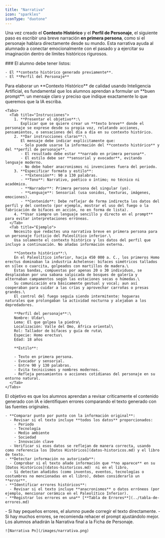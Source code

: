 ```yaml
---
title: "Narrativa"
icon: "sparkles"
iconType: "duotone"
---
```


Una vez creado el **Contexto Histórico** y el **Perfil de Personaje**, el siguiente paso es escribir una breve narración **en primera persona**, como si el personaje hablara directamente desde su mundo. Esta narrativa ayuda al alumnado a conectar emocionalmente con el pasado y a ejercitar su imaginación dentro de límites históricos rigurosos.

<Steps>
  <Step title="Información base." iconType="duotone" stepNumber="1" titleSize="h2">
    ### El alumno debe tener listos:

    - El **contexto histórico generado previamente**.
    - El **Perfil del Personaje**
  </Step>
  <Step title="Elaborar el prompt para la IA." iconType="duotone" stepNumber="2" titleSize="h2">
    Para elaborar un **Contexto Histórico** de calidad usando Inteligencia Artificial, es fundamental que los alumnos aprendan a formular un **buen prompt**: un mensaje claro y preciso que indique exactamente lo que queremos que la IA escriba.

    <Tabs>
      <Tab title="Instrucciones">
        1. **Presentar el objetivo**:\
           Explicar que se quiere crear un **texto breve** donde el personaje se exprese desde su propia voz, relatando acciones, pensamientos, o sensaciones del día a día en su contexto histórico.
        2. **Dar instrucciones claras**:\
           El mensaje debe indicar explícitamente que:
           - Solo puede usarse la información del **contexto histórico** y del **perfil de personaje**.
           - El resultado debe estar **narrado en primera persona**.
           - El estilo debe ser **sensorial y evocador**, evitando lenguaje moderno.
           - No debe haber anacronismos ni invenciones fuera del periodo.
        3. **Especificar formato y estilo**:
           - **Extensión**: 90 a 130 palabras.
           - **Tono**: Narrativo, poético o íntimo; no técnico ni académico.
           - **Narrador**: Primera persona del singular (yo).
           - **Lenguaje**: Sensorial (usa sonidos, texturas, imágenes, emociones).
           - **Contenido**: Debe reflejar de forma indirecta los datos del perfil y del contexto (por ejemplo, mostrar el uso del fuego o la fabricación de bifaces en acción, no en forma de lista).
        4. **Usar siempre un lenguaje sencillo y directo en el prompt** para evitar interpretaciones erróneas.
      </Tab>
      <Tab title="Ejemplo">
        Necesito que redactes una narrativa breve en primera persona para un personaje ficticio del Paleolítico inferior.\
        Usa solamente el contexto histórico y los datos del perfil que incluyo a continuación. No añadas información externa.

        **Contexto histórico**:\
        En el Paleolítico inferior, hacia 450 000 a. C., los primeros Homo erectus dominaban la industria Achelense: bifaces simétricos tallados en sílex o cuarcita, golpeados con martillos de madera.\
        Estas bandas, compuestas por apenas 20 o 30 individuos, se desplazaban por una sabana salpicada de bosques de galería y alternaban campamentos según las estaciones secas o húmedas.\
        Su comunicación era básicamente gestual y vocal; aun así cooperaban para cuidar a las crías y aprovechar carroñas o presas grandes.\
        El control del fuego seguía siendo intermitente: hogueras naturales que prolongaban la actividad nocturna y alejaban a los depredadores.

        **Perfil del personaje**:\
        Nombre: Uldar\
        Lema: El que golpea la piedra\
        Localización: Valle del Omo, África oriental\
        Rol: Tallador de bifaces y guía de ruta\
        Especie: Homo erectus\
        Edad: 18 años

        **Estilo**:

        - Texto en primera persona.
        - Evocador y sensorial.
        - Entre 90 y 130 palabras.
        - Evita tecnicismos y nombres modernos.
        - Refleja pensamientos o acciones cotidianas del personaje en su entorno natural.
      </Tab>
    </Tabs>
  </Step>
  <Step title="Revisión crítica" iconType="duotone" stepNumber="3" titleSize="h2">
    El objetivo es que los alumnos aprendan a revisar críticamente el contenido generado con IA e identifiquen errores comparando el texto generado con las fuentes originales.

    - **Comparar punto por punto con la información original**:
      - Revisar si el texto incluye **todos los datos** proporcionados:
        - Periodo
        - Tecnología
        - Medio ambiente
        - Sociedad
        - Innovación clave
      - Verificar si esos datos se reflejan de manera correcta, usando como referencia los [Datos Históricos](datos-historicos.md) y el libro de texto.
    - **Detectar información no autorizada**:
      - Comprobar si el texto añade información que **no aparece** en su [Datos Históricos](datos-historicos.md)  ni en el libro.
      - Si detectan añadidos (como inventos, eventos, tecnologías o costumbres no mencionadas en el libro), deben considerarlo un **error**.
    - **Identificar errores históricos**:
      - Revisar si el texto incluye **anacronismos** o datos erróneos (por ejemplo, mencionar cerámica en el Paleolítico Inferior).
    - **Registrar los errores en una** [**Tabla de Errores**](../tabla-de-errores.md)
  </Step>
  <Step title="Re-Prompt" iconType="duotone" stepNumber="4" titleSize="h2">
    - Si hay pequeños errores, el alumno puede corregir el texto directamente.
    - Si hay muchos errores, se recomienda rehacer el prompt ajustándolo mejor.
  </Step>
  <Step title="Narrativa Final" icon="newspaper" iconType="duotone" titleSize="h2">
    Los alumnos añadirán la Narrativa final a la Ficha de Personaje.

    ![Narrativa Pn](/images/narrativa.png)
  </Step>
</Steps>